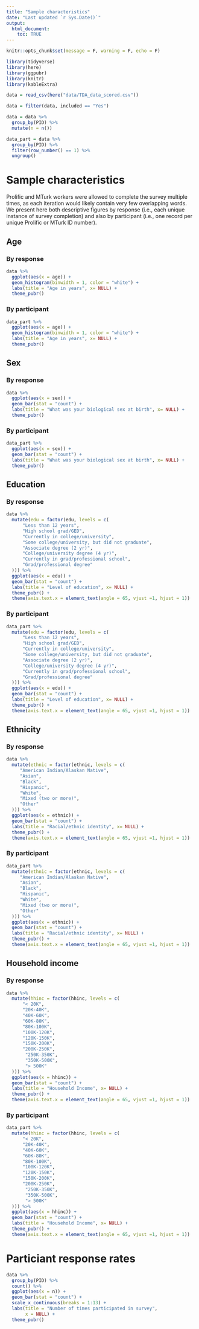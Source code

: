 ```yaml
---
title: "Sample characteristics"
date: "Last updated `r Sys.Date()`"
output: 
  html_document:
    toc: TRUE
---
```


```r
knitr::opts_chunk$set(message = F, warning = F, echo = F)
```

```r
library(tidyverse)
library(here)
library(ggpubr)
library(knitr)
library(kableExtra)

data = read_csv(here("data/TDA_data_scored.csv"))

data = filter(data, included == "Yes")
```


```r
data = data %>%
  group_by(PID) %>%
  mutate(n = n()) 

data_part = data %>%
  group_by(PID) %>%
  filter(row_number() == 1) %>%
  ungroup()
```

# Sample characteristics

Prolific and MTurk workers were allowed to complete the survey multiple times, as each iteration would likely contain very few overlapping words. We present here both descriptive figures by response (i.e., each unique instance of survey completion) and also by participant (i.e., one record per unique Prolific or MTurk ID number).

## Age{.tabset}

### By response

```r
data %>%
  ggplot(aes(x = age)) +
  geom_histogram(binwidth = 1, color = "white") +
  labs(title = "Age in years", x= NULL) +
  theme_pubr()
```

### By participant 


```r
data_part %>%
  ggplot(aes(x = age)) +
  geom_histogram(binwidth = 1, color = "white") +
  labs(title = "Age in years", x= NULL) +
  theme_pubr()
```

## Sex{.tabset}

### By response

```r
data %>%
  ggplot(aes(x = sex)) +
  geom_bar(stat = "count") +
  labs(title = "What was your biological sex at birth", x= NULL) +
  theme_pubr()
```

### By participant

```r
data_part %>%
  ggplot(aes(x = sex)) +
  geom_bar(stat = "count") +
  labs(title = "What was your biological sex at birth", x= NULL) +
  theme_pubr()
```

## Education{.tabset}

### By response

```r
data %>%
  mutate(edu = factor(edu, levels = c(
      "Less than 12 years", 
      "High school grad/GED",
      "Currently in college/university",
      "Some college/university, but did not graduate",
      "Associate degree (2 yr)",
      "College/university degree (4 yr)",
      "Currently in grad/professional school",
      "Grad/professional degree"
  ))) %>%
  ggplot(aes(x = edu)) +
  geom_bar(stat = "count") +
  labs(title = "Level of education", x= NULL) +
  theme_pubr() +
  theme(axis.text.x = element_text(angle = 65, vjust =1, hjust = 1))
```

### By participant


```r
data_part %>%
  mutate(edu = factor(edu, levels = c(
      "Less than 12 years", 
      "High school grad/GED",
      "Currently in college/university",
      "Some college/university, but did not graduate",
      "Associate degree (2 yr)",
      "College/university degree (4 yr)",
      "Currently in grad/professional school",
      "Grad/professional degree"
  ))) %>%
  ggplot(aes(x = edu)) +
  geom_bar(stat = "count") +
  labs(title = "Level of education", x= NULL) +
  theme_pubr() +
  theme(axis.text.x = element_text(angle = 65, vjust =1, hjust = 1))
```

## Ethnicity{.tabset}

### By response

```r
data %>%
  mutate(ethnic = factor(ethnic, levels = c(
     "American Indian/Alaskan Native",
     "Asian",
     "Black",
     "Hispanic",
     "White",
     "Mixed (two or more)",
     "Other"
  ))) %>%
  ggplot(aes(x = ethnic)) +
  geom_bar(stat = "count") +
  labs(title = "Racial/ethnic identity", x= NULL) +
  theme_pubr() +
  theme(axis.text.x = element_text(angle = 65, vjust =1, hjust = 1))
```

### By participant

```r
data_part %>%
  mutate(ethnic = factor(ethnic, levels = c(
     "American Indian/Alaskan Native",
     "Asian",
     "Black",
     "Hispanic",
     "White",
     "Mixed (two or more)",
     "Other"
  ))) %>%
  ggplot(aes(x = ethnic)) +
  geom_bar(stat = "count") +
  labs(title = "Racial/ethnic identity", x= NULL) +
  theme_pubr() +
  theme(axis.text.x = element_text(angle = 65, vjust =1, hjust = 1))
```

## Household income{.tabset}

### By response

```r
data %>%
  mutate(hhinc = factor(hhinc, levels = c(
      "< 20K",
      "20K-40K",
      "40K-60K",
      "60K-80K",
      "80K-100K",
      "100K-120K",
      "120K-150K",
      "150K-200K",
      "200K-250K",
       "250K-350K",
       "350K-500K",
       "> 500K"
  ))) %>%
  ggplot(aes(x = hhinc)) +
  geom_bar(stat = "count") +
  labs(title = "Household Income", x= NULL) +
  theme_pubr() +
  theme(axis.text.x = element_text(angle = 65, vjust =1, hjust = 1))
```





### By participant

```r
data_part %>%
  mutate(hhinc = factor(hhinc, levels = c(
      "< 20K",
      "20K-40K",
      "40K-60K",
      "60K-80K",
      "80K-100K",
      "100K-120K",
      "120K-150K",
      "150K-200K",
      "200K-250K",
       "250K-350K",
       "350K-500K",
       "> 500K"
  ))) %>%
  ggplot(aes(x = hhinc)) +
  geom_bar(stat = "count") +
  labs(title = "Household Income", x= NULL) +
  theme_pubr() +
  theme(axis.text.x = element_text(angle = 65, vjust =1, hjust = 1))
```

# Particiant response rates

```r
data %>%
  group_by(PID) %>%
  count() %>%
  ggplot(aes(x = n)) +
  geom_bar(stat = "count") +
  scale_x_continuous(breaks = 1:13) +
  labs(title = "Number of times participated in survey",
       x = NULL) +
  theme_pubr()
```


